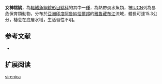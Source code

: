 {{Speciesbox
| name = 女神褶鮡
| status = VU
| status_system = IUCN3.1
| image = 
| image_width = 250px
| genus = Pseudecheneis
| species = sirenica
| authority = Vishwanath & Darshan, 2007
| synonyms = 
}}
'''女神褶鮡'''，為[[輻鰭魚綱|輻鰭魚綱]][[鯰形目|鯰形目]][[鮡科|鮡科]]的其中一[[種|種]]，為熱帶淡水魚類，被[[IUCN|IUCN]]列為易危保育類動物，分布於[[亞洲|亞洲]][[印度|印度]][[阿魯納恰爾邦|阿魯納恰爾邦]]的[[雅魯藏布江|雅魯藏布江]]流域，體長可達15.3公分，棲息在底層水域，生活習性不明。

==参考文献==
*{{FishBase_species|genus=Pseudecheneis|species=sirenica|year=2015|month=3}}

== 扩展阅读 ==
{{refbegin}}
{{wikispecies-inline|Pseudecheneis sirenica|女神褶鮡}}
{{refend}}
{{Taxonbar|from=Q6431756}}

[[Category:褶鮡属|sirenica]]